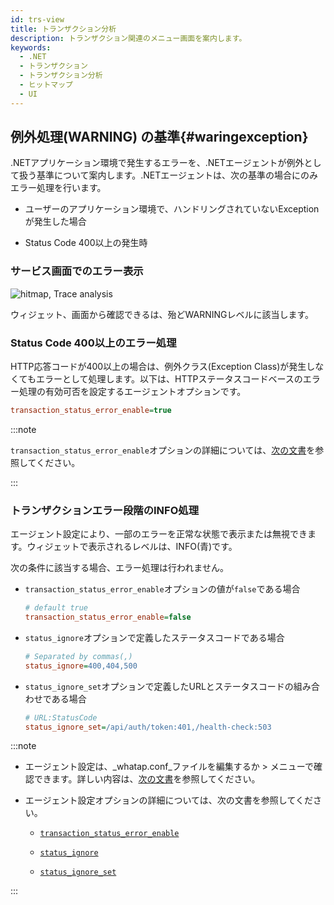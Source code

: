 ```yaml
---
id: trs-view
title: トランザクション分析
description: トランザクション関連のメニュー画面を案内します。
keywords:
  - .NET
  - トランザクション
  - トランザクション分析
  - ヒットマップ
  - UI
---
```



<Trsview />

## 例外処理(WARNING) の基準{#waringexception}

.NETアプリケーション環境で発生するエラーを、.NETエージェントが例外として扱う基準について案内します。.NETエージェントは、次の基準の場合にのみエラー処理を行います。

- ユーザーのアプリケーション環境で、ハンドリングされていないExceptionが発生した場合

- Status Code 400以上の発生時

### サービス画面でのエラー表示

![hitmap, Trace analysis](/img/faq/apm-faq-hitmap-error.png)

<Cmdname sid="AA005" className="uitext" />ウィジェット、<Cmdname sid="TTL06209" className="uitext" />画面から確認できる<Cmdname sid="TTL06087" className="uitext" />は、殆ど<span class="slow">WARNING</span>レベルに該当します。

### Status Code 400以上のエラー処理

HTTP応答コードが400以上の場合は、例外クラス(Exception Class)が発生しなくてもエラーとして処理します。以下は、HTTPステータスコードベースのエラー処理の有効可否を設定するエージェントオプションです。 

```ini title="whatap.conf"
transaction_status_error_enable=true
```

:::note

`transaction_status_error_enable`オプションの詳細については、[次の文書](agent-transaction#transaction_status_error_enable)を参照してください。

:::

### トランザクションエラー段階のINFO処理

エージェント設定により、一部のエラーを正常な状態で表示または無視できます。<Cmdname sid="AA005" className="uitext" />ウィジェットで表示されるレベルは、<span class="normal">INFO</span>(青)です。

次の条件に該当する場合、エラー処理は行われません。

- `transaction_status_error_enable`オプションの値が`false`である場合

  ```ini title="whatap.conf"
  # default true
  transaction_status_error_enable=false
  ```

- `status_ignore`オプションで定義したステータスコードである場合

  ```ini title="whatap.conf"
  # Separated by commas(,)
  status_ignore=400,404,500
  ```

- `status_ignore_set`オプションで定義したURLとステータスコードの組み合わせである場合

  ```ini title="whatap.conf"
  # URL:StatusCode
  status_ignore_set=/api/auth/token:401,/health-check:503
  ```

:::note

- エージェント設定は、_whatap.conf_ファイルを編集するか<Cmdname sid="management" className="uitext" /> &gt; <Cmdname sid="agent_configuration" className="uitext" />メニューで確認できます。詳しい内容は、[次の文書](set-agent)を参照してください。

- エージェント設定オプションの詳細については、次の文書を参照してください。

  - [`transaction_status_error_enable`](agent-transaction#transaction_status_error_enable)

  - [`status_ignore`](agent-transaction#status_ignore)

  - [`status_ignore_set`](agent-transaction#status_ignore_set)

:::
